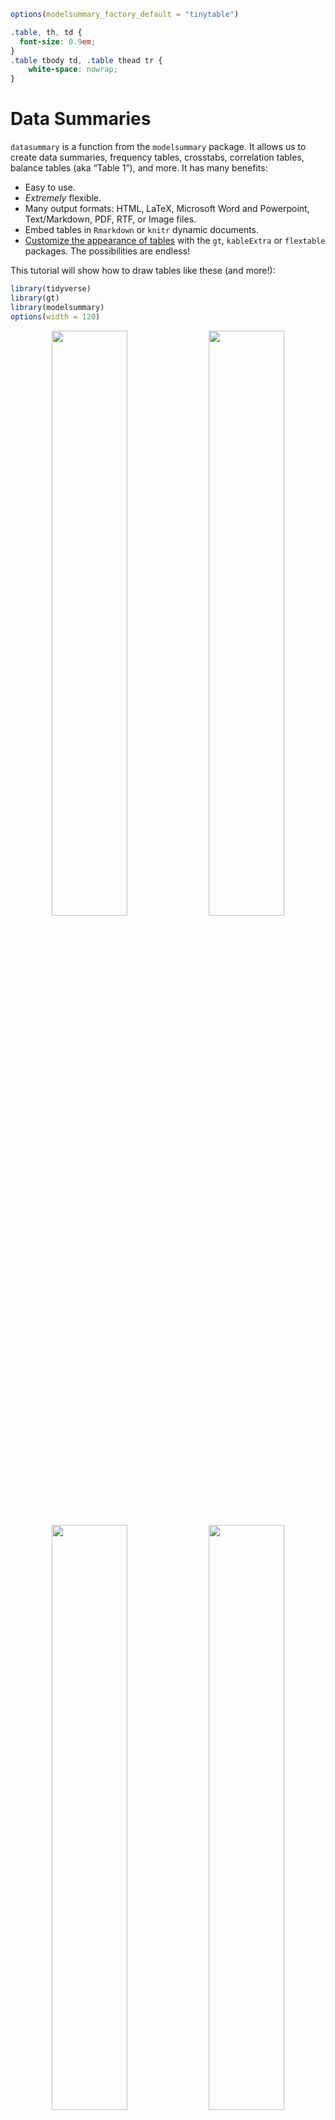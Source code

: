 ```r
options(modelsummary_factory_default = "tinytable")
```
```css
.table, th, td {
  font-size: 0.9em;
} 
.table tbody td, .table thead tr {
    white-space: nowrap;
}
```

# Data Summaries 

`datasummary` is a function from the `modelsummary` package. It allows us to create data summaries, frequency tables, crosstabs, correlation tables, balance tables (aka "Table 1"), and more. It has many benefits:

* Easy to use.
* *Extremely* flexible.
* Many output formats: HTML, LaTeX, Microsoft Word and Powerpoint, Text/Markdown, PDF, RTF, or Image files.
* Embed tables in `Rmarkdown` or `knitr` dynamic documents.
* [Customize the appearance of tables](#customize) with the `gt`, `kableExtra` or `flextable` packages. The possibilities are endless!

This tutorial will show how to draw tables like these (and more!):

```r
library(tidyverse)
library(gt)
library(modelsummary)
options(width = 120)
```

<center>
<img src="https://user-images.githubusercontent.com/987057/86512021-50839480-bdcc-11ea-893c-8c1e7a277895.png" width="49%">
<img src="https://user-images.githubusercontent.com/987057/85771538-045c9400-b6ea-11ea-99af-48363b132f1b.png" width="49%">
<img src="https://user-images.githubusercontent.com/987057/85772292-b1cfa780-b6ea-11ea-8ae1-b95c6ddbf0a9.png" width="49%">
<img src="https://user-images.githubusercontent.com/987057/85774118-8b127080-b6ec-11ea-913d-d0c13066cf6b.png" width="49%">
</center>

## Background

`datasummary` is built around the *fantastic* [`tables` package for `R`.](https://cran.r-project.org/web/packages/tables/index.html) It is a thin "wrapper" which adds convenience functions and arguments; a user-interface consistent with `modelsummary`; cleaner html output; and the ability to export tables to more formats, including [`gt` tables](https://gt.rstudio.com), [`flextable` objects](https://davidgohel.github.io/flextable/), and Microsoft Word documents.

`datasummary` is a general-purpose table-making tool. It allows us to build (nearly) any summary table we want by using [simple 2-sided formulae.](#datasummary) For example, in the expression `x + y ~ mean + sd`, the left-hand side of the formula identifies the variables or statistics to display as rows, and the right-hand side defines the columns. Below, we will see how variables and statistics can be "nested" with the `*` operator to produce tables like the ones above.


```r
library(modelsummary)
library(tidyverse)

cap <- 'Penguin flipper lengths (mm) by location, species, and sex. This table was created using the \\texttt{datasummary} function from the modelsummary package for R.'
src <- 'Data source: Gorman, Williams & Fraser (2014) and  palmerpenguins package by @apreshill and @allison_horst.'
url <- 'https://vincentarelbundock.github.io/Rdatasets/csv/palmerpenguins/penguins.csv'
penguins <- read.csv(url, na.strings = "") %>%
            select(Species = species,
                   Island = island,
                   Sex = sex,
                   `Flipper length (mm)` = flipper_length_mm) %>%
            mutate(Sex = str_to_title(Sex))
datasummary(Factor(Island) * Factor(Species) ~ Factor(Sex) * `Flipper length (mm)` * (Mean + SD) * DropEmpty(), penguins,
           title = cap,
           notes = src)
```

In addition to `datasummary`, the `modelsummary` package includes a "family" of companion functions named `datasummary_*`. These functions facilitate the production of standard, commonly used tables. This family currently includes:

* `datasummary()`: Flexible function to create custom tables using 2-sided formulae.
* `datasummary_balance()`: Group characteristics (e.g., control vs. treatment)
* `datasummary_correlation()`: Table of correlations.
* `datasummary_skim()`: Quick summary of a dataset.
* `datasummary_df()`: Create a table from any dataframe.
* `datasummary_crosstab()`: Cross tabulations of categorical variables.

In the next three sections, we illustrate how to use `datasummary_balance`, `datasummary_correlation`, `datasummary_skim`, and `datasummary_crosstab`. Then, we dive into `datasummary` itself to highlight its ease and flexibility.

## `datasummary_skim`

The first `datasummary` companion function is called `datasummary_skim`. It was *heavily* inspired by one of my favorite data exploration tools for `R`: the [`skimr` package.](https://docs.ropensci.org/skimr) The goal of this function is to give us a quick look at the data.

To illustrate, we download data from the cool new [`palmerpenguins` package](https://github.com/allisonhorst/palmerpenguins) by Alison Presmanes Hill and Allison Horst. These data were collected at the Palmer Station in Antarctica by Gorman, Williams & Fraser (2014), and they include 3 categorical variables and 4 numeric variables.

```r
library(modelsummary)
library(tidyverse)

url <- 'https://vincentarelbundock.github.io/Rdatasets/csv/palmerpenguins/penguins.csv'
penguins <- read.csv(url, na.strings = "")
```

```r
penguins$X <- NULL
```

To summarize the numeric variables in the dataset, we type:

```r
datasummary_skim(penguins)
```

To summarize the categorical variables in the dataset, we type:

```r
datasummary_skim(penguins, type = "categorical")
```

Later in this tutorial, it will become clear that `datasummary_skim` is just a convenience "template" built around `datasummary`, since we can achieve identical results with the latter. For example, to produce a text-only version of the tables above, we can type:

```r
datasummary(All(penguins) ~ Mean + SD + Histogram,
            data = penguins,
            output = 'markdown')
```

```
|                  |    Mean|     SD|  Histogram|
|:-----------------|-------:|------:|----------:|
|bill_length_mm    |   43.92|   5.46|  ▁▅▆▆▆▇▇▂▁|
|bill_depth_mm     |   17.15|   1.97| ▃▄▄▄▇▆▇▅▂▁|
|flipper_length_mm |  200.92|  14.06|  ▂▅▇▄▁▄▄▂▁|
|body_mass_g       | 4201.75| 801.95| ▁▄▇▅▄▄▃▃▂▁|
```

Printing histograms will not work on all computers. If you have issues with this feature, try changing your computer's locale, or try using a different display font.

The `datasummary_skim` function does not currently allow users to summarize continuous and categorical variables together in a single table, but the `datasummary_balance` function described in the next section can do so.

## `datasummary_balance`

The expressions "balance table" or "Table 1" refer to a type of table which is often printed in the opening pages of a scientific peer-reviewed article. Typically, this table includes basic descriptive statistics about different subsets of the study population. For instance, analysts may want to compare the socio-demographic characteristics of members of the "control" and "treatment" groups in a randomized control trial, or the flipper lengths of male and female penguins. In addition, balance tables often include difference in means tests.

To illustrate how to build a balance table using the `datasummary_balance` function, we download data about a job training experiment studies in Lalonde (1986). Then, we clean up the data by renaming and recoding a few variables.

```r
## Download and read data
training <- 'https://vincentarelbundock.github.io/Rdatasets/csv/Ecdat/Treatment.csv'
training <- read.csv(training, na.strings = "")

## Rename and recode variables
training <- training %>%
            mutate(`Earnings Before` = re75 / 1000,
                   `Earnings After` = re78 / 1000,
                   Treatment = ifelse(treat == TRUE, 'Treatment', 'Control'),
                   Married = ifelse(married == TRUE, 'Yes', 'No')) %>%
            select(`Earnings Before`,
                   `Earnings After`,
                   Treatment,
                   Ethnicity = ethn,
                   Age = age,
                   Education = educ,
                   Married)
```

Now, we execute the `datasummary_balance` function. If the `estimatr` package is installed, `datasummary_balance` will calculate the difference in means and test statistics.

```r
caption <- 'Descriptive statistics about participants in a job training experiment. The earnings are displayed in 1000s of USD. This table was created using the "datasummary" function from the "modelsummary" package for R.'
reference <- 'Source: Lalonde (1986) American Economic Review.'

library(modelsummary)
datasummary_balance(~Treatment,
                    data = training,
                    title = caption,
                    notes = reference)
```

```r
caption <- 'Descriptive statistics about participants in a job training experiment. Earnings are displayed in 1000s of USD. This table was created using the datasummary function from the modelsummary package for R.'
reference <- 'Source: Lalonde (1986) American Economic Review.'

library(modelsummary)
library(tinytable)
datasummary_balance(~Treatment,
                    data = training,
                    title = caption,
                    notes = reference)) |>
  style_tt(i = 5, bold = TRUE) |>
  style_tt(i = 1, color = "green") |>
  style_tt(i = 2, color = "orange")
```

Note that if the dataset includes columns called "blocks", "clusters", or "weights", this information will automatically be taken into consideration by `estimatr` when calculating the difference in means and the associated statistics.

Users can also use the `~ 1` formula to indicate that they want to summarize all the data instead of splitting the analysis across subgroups:

```r
datasummary_balance(~ 1, data = training)
```

## `datasummary_correlation`

The `datasummary_correlation` accepts a dataframe or tibble, it identifies all the numeric variables, and calculates the correlation between each of those variables:

```r
datasummary_correlation(mtcars)
```

The values displayed in this table are equivalent to those obtained by calling: `cor(x, use='pairwise.complete.obs')`.

The `datasummary_correlation` function has a `methods` argument. The default value is `"pearson"`, but it also accepts other values like `"spearman"`. In addition, `method` can accept any function which takes a data frame and returns a matrix. For example, we can create a custom function to display information from the `correlation` package. This allows us to include significance stars even if the `stars` argument is not supported by default in `datasummary_correlation()`:

```r
library(correlation)

fun <- function(x) {
  out <- correlation(mtcars) |>
    summary() |>
    format(2) |> 
    as.matrix()
  row.names(out) <- out[, 1]
  out <- out[, 2:ncol(out)]
  return(out)
}

datasummary_correlation(mtcars, method = fun)
```

## `datasummary_crosstab`

A cross tabulation is often useful to explore the association between two categorical variables.

```r
library(modelsummary)
url <- 'https://vincentarelbundock.github.io/Rdatasets/csv/palmerpenguins/penguins.csv'
penguins <- read.csv(url, na.strings = "")

datasummary_crosstab(species ~ sex, data = penguins)
```

You can create multi-level crosstabs by specifying interactions using the `*` operator:

```r
datasummary_crosstab(species ~ sex * island, data = penguins)
```

By default, the cell counts and row percentages are shown for each cell, and both row and column totals are calculated. To show cell percentages or column percentages, or to drop row and column totals, adjust the `statistic` argument. This argument accepts a formula that follows the `datasummary` "language". To understand exactly how it works, you may find it useful to skip to the `datasummary` tutorial in the next section. Example:

```r
datasummary_crosstab(species ~ sex,
                     statistic = 1 ~ Percent("col"),
                     data = penguins)
```


See `?datasummary_crosstab` for more details.

## `datasummary`

`datasummary` tables are specified using a 2-sided formula, divided by a tilde `~`. The left-hand side describes the rows; the right-hand side describes the columns. To illustrate how this works, we will again be using the [`palmerpenguins dataset`](https://allisonhorst.github.io/palmerpenguins/):

To display the `flipper_length_mm` variable as a row and the `mean` as a column, we type:

```r
datasummary(flipper_length_mm ~ Mean,
            data = penguins)
```

To flip rows and columns, we flip the left and right-hand sides of the formula:

```r
datasummary(Mean ~ flipper_length_mm,
            data = penguins)
```

### Custom summary functions

The `Mean` function is a shortcut supplied by `modelsummary`, and it is equivalent to `mean(x,na.rm=TRUE)`. Since the `flipper_length_mm` variable includes missing observation, using the `mean` formula (with default `na.rm=FALSE`) would produce a missing/empty cell:

```r
datasummary(flipper_length_mm ~ mean,
            data = penguins)
```

`modelsummary` supplies these functions: `Mean`, `SD`, `Min`, `Max`, `Median`, `P0`, `P25`, `P50`, `P75`, `P100`, `Histogram`, and a few more (see the package documentation).

Users are also free to create and use their own custom summaries. Any `R` function which takes a vector and produces a single value is acceptable. For example, the `Range` functions return a numerical value, and the `MinMax` returns a string:

```r
Range <- function(x) max(x, na.rm = TRUE) - min(x, na.rm = TRUE)

datasummary(flipper_length_mm ~ Range,
            data = penguins)

MinMax <- function(x) paste0('[', min(x, na.rm = TRUE), ', ', max(x, na.rm = TRUE), ']')

datasummary(flipper_length_mm ~ MinMax,
            data = penguins)
```

### Concatenating with `+`

To include more rows and columns, we use the `+` sign:

```r
datasummary(flipper_length_mm + body_mass_g ~ Mean + SD,
            data = penguins)
```

Sometimes, it can be cumbersome to list all variables separated by `+` signs. The `All()` function is a useful shortcut:

```r
datasummary(All(penguins) ~ Mean + SD,
            data = penguins)
```
By default, `All` selects all numeric variables. This behavior can be changed by modifying the function's arguments. See `?All` for details.

### Nesting with `*`

`datasummary` can nest variables and statistics inside categorical variables using the `*` symbol. When applying the the `*` operator to factor, character, or logical variables, columns or rows will automatically be nested. For instance, if we want to display separate means for each value of the variable `sex`, we use `mean * sex`:

```r
datasummary(flipper_length_mm + body_mass_g ~ mean * sex,
            data = penguins)
```

We can use parentheses to nest several terms inside one another, using a call of this form: `x * (y + z)`. Here is an example with nested columns:

```r
datasummary(body_mass_g ~ sex * (mean + sd),
            data = penguins)
```

Here is an example with nested rows:

```r
datasummary(sex * (body_mass_g + flipper_length_mm) ~ mean + sd,
            data = penguins)
```

The order in which terms enter the formula determines the order in which labels are displayed. For example, this shows `island` above `sex`:

```r
datasummary(flipper_length_mm + body_mass_g ~ mean * island * sex,
            data = penguins)
```

This shows `sex` above `island` values:

```r
datasummary(flipper_length_mm + body_mass_g ~ mean * sex * island,
            data = penguins)
```

By default, `datasummary` omits column headers with a single value/label across all columns, except for the header that sits just above the data. If the header we want to see is not displayed, we may want to reorder the terms of the formula. To show all headers, set `sparse_header=FALSE`:

```r
datasummary(flipper_length_mm + body_mass_g ~ mean * sex * island,
            data = penguins,
            sparse_header = FALSE)
```

When using `sparse_header=FALSE`, it is often useful to insert `Heading() *` in the table formula, in order to rename or omit some of the labels manually. Type `?tables::Heading` for details and examples.

### Renaming with `=`

Personally, I prefer to rename variables and values *before* drawing my tables, using backticks when variable names include whitespace. For example,

```r
tmp <- penguins %>%
       select(`Flipper length (mm)` = flipper_length_mm,
              `Body mass (g)` = body_mass_g)

datasummary(`Flipper length (mm)` + `Body mass (g)` ~ Mean + SD,
            data = tmp)
```

However, thanks to the `tables` package, `datasummary` offers two additional mechanisms to rename. First, we can wrap a term in parentheses and use the equal `=` sign: `(NewName=OldName)`:

```r
datasummary((`Flipper length (mm)` = flipper_length_mm) + (`Body mass (g)` = body_mass_g) ~
            island * ((Avg. = Mean) + (Std.Dev. = SD)),
            data = penguins)
```

Second, we can use the `Heading()` function:

```r
datasummary(Heading("Flipper length (mm)") * flipper_length_mm + Heading("Body mass (g)") * body_mass_g ~ island * (Mean + SD),
            data = penguins)
```

The `Heading` function also has a `nearData` argument which can be useful in cases where some rows are nested but others are not. Compare the last row of these two tables:

```r
datasummary(sex * (flipper_length_mm + bill_length_mm) + Heading("Body mass (g)") * body_mass_g ~ Mean + SD,
            data = penguins)

datasummary(sex * (flipper_length_mm + bill_length_mm) + Heading("Body mass (g)", nearData=FALSE) * body_mass_g ~ Mean + SD,
            data = penguins)
```


### Counts and Percentages

The `tables` package allows `datasummary` to use neat tricks to produce frequency tables:

1. Add a `N` to the right-hand side of the equation.
2. Add `Percent()` to the right-hand side to calculate the percentage of observations in each cell.
3. Add `1` to the left-hand side to include a row with the total number of observations:

```r
datasummary(species * sex + 1 ~ N + Percent(),
            data = penguins)
```

Note that the `Percent()` function accepts a `denom` argument to determine if percentages should be calculated row or column-wise, or if they should take into account all cells.

### Weighted percentages

The `Percent()` pseudo-function also accepts a `fn` argument, which must be a function which accepts two vectors: `x` is the values in the current cell, and `y` is all the values in the whole dataset. The default `fn` is:

```r
datasummary(species * sex + 1 ~ N + Percent(fn = function(x, y) 100 * length(x) / length(y)),
            data = penguins)
```

The code above takes the number of elements in the cell `length(x)` and divides it by the number of total elements `length(y)`.


Now, let's say we want to display percentages weighted by one of the variables of the dataset. This can often be useful with survey weights, for example. Here, we use an arbitrary column of weights called `flipper_length_mm`:

```r
wtpct <- function(x, y) sum(x, na.rm = TRUE) / sum(y, na.rm = TRUE) * 100
datasummary(species * sex + 1 ~ N + flipper_length_mm * Percent(fn = wtpct),
            data = penguins)
```

In each cell we now have the sum of weights in that cell, divided by the total sum of weights in the column.

### Custom percentages

Here is another simple illustration of Percent function mechanism in action, where we combine counts and percentages in a simple nice label:

```r
dat <- mtcars
dat$cyl <- as.factor(dat$cyl)

fn <- function(x, y) {
    out <- sprintf(
        "%s (%.1f%%)",
        length(x),
        length(x) / length(y) * 100)
}
datasummary(
    cyl ~ Percent(fn = fn),
    data = dat)
```

### `Factor`

The `*` nesting operator that we used above works automatically for factor, character, and logical variables. Sometimes, it is convenient to use it with other types of variables, such as binary numeric variables. In that case, we can wrap the variable name inside a call to `Factor()`. This allows us to treat a variable as factor, without having to modify it in the original data. For example, in the `mtcars` data, there is a binary numeric variable call `am`. We nest statistics within categories of `am` by typing:

```r
datasummary(mpg + hp ~ Factor(am) * (mean + sd),
            data = mtcars)
```

### `Arguments`: `na.rm=TRUE`

We can pass any argument to the summary function by including a call to `Arguments()`. For instance, there are missing values in the `flipper_length_mm` variable of the `penguins` dataset. Therefore, the standard `mean` function will produce no result, because its default argument is `na.rm=FALSE`. We can change that by calling:

```r
datasummary(flipper_length_mm ~ mean + mean*Arguments(na.rm=TRUE),
            data = penguins)
```

Notice that there is an empty cell (`NA`) under the normal `mean` function, but that the `mean` call with `Arguments(na.rm=TRUE)` produced a numeric result.

We can pass the same arguments to multiple functions using the parentheses:

```r
datasummary(flipper_length_mm ~ (mean + sd) * Arguments(na.rm=TRUE),
            data = penguins)
```

Note that the shortcut functions that `modelsummary` supplies use `na.rm=TRUE` by default, so we can use them directly without arguments, even when there are missing values:

```r
datasummary(flipper_length_mm ~ Mean + Var + P75 + Range,
            data = penguins)
```

### `Arguments`: Weighted Mean

You can use the `Arguments` mechanism to do various things, such as calculating weighted means:

```r
newdata <- data.frame(
  x = rnorm(20),
  w = rnorm(20),
  y = rnorm(20))

datasummary(x + y ~ weighted.mean * Arguments(w = w),
            data = newdata)
```

Which produces the same results as:

```r
weighted.mean(newdata$x, newdata$w)
weighted.mean(newdata$y, newdata$w)
```

But different results from:

```r
mean(newdata$x)
mean(newdata$y)
```

### Empty cells

Sometimes, if we nest too much and the dataset is not large/diverse enough, we end up with empty cells. In that case, we add `*DropEmpty()` to the formula:

```r
datasummary(island * species * body_mass_g ~ sex * (Mean + SD),
            data = penguins)
datasummary(island * species * body_mass_g ~ sex * (Mean + SD) * DropEmpty(),
            data = penguins)
```

### Logical subsets

Cool stuff is possible with logical subsets:

```r
datasummary((bill_length_mm > 44.5) + (bill_length_mm <= 44.5) ~ Mean * flipper_length_mm,
            data = penguins)
```

See the `tables` package documentation for more details and examples.

## output

All functions in the `datasummary_*` family accept the same `output` argument. Tables can be saved to several file formats:

```r
f <- flipper_length_mm ~ island * (mean + sd)
datasummary(f, data = penguins, output = 'table.html')
datasummary(f, data = penguins, output = 'table.tex')
datasummary(f, data = penguins, output = 'table.docx')
datasummary(f, data = penguins, output = 'table.pptx')
datasummary(f, data = penguins, output = 'table.md')
datasummary(f, data = penguins, output = 'table.rtf')
datasummary(f, data = penguins, output = 'table.jpg')
datasummary(f, data = penguins, output = 'table.png')
```

They can be returned in human-readable data.frames, markdown, html, or LaTeX code to the console:

```r
datasummary(f, data = penguins, output = 'data.frame')
datasummary(f, data = penguins, output = 'markdown')
datasummary(f, data = penguins, output = 'html')
datasummary(f, data = penguins, output = 'latex')
```

`datasummary` can return objects compatible with the `tinytable`, `gt`, `kableExtra`, `flextable`, `huxtable`, and `DT` table creation and customization packages:

```r
datasummary(f, data = penguins, output = 'tinytable')
datasummary(f, data = penguins, output = 'gt')
datasummary(f, data = penguins, output = 'kableExtra')
datasummary(f, data = penguins, output = 'flextable')
datasummary(f, data = penguins, output = 'huxtable')
datasummary(f, data = penguins, output = 'DT')
```

Please note that hierarchical or "nested" column labels are only available for these output formats: kableExtra, gt, html, rtf, and LaTeX. When saving tables to other formats, nested labels will be combined to a "flat" header.

## fmt

The `fmt` argument allows us to set the printing format of numeric values. It accepts a single number representing the number of digits after the period, or a string to be passed to the `sprintf` function. For instance, setting `fmt="%.4f"` will keep 4 digits after the dot (see `?sprintf` for more options):

```r
datasummary(flipper_length_mm ~ Mean + SD,
            fmt = 4,
            data = penguins)
```

We can set the formatting on a term-by-term basis by using the same `Arguments` function that we used to handle missing values in the previous section. The shortcut functions that ship with `modelsummary` (e.g., `Mean`, `SD`, `Median`, `P25`) all include a `fmt` argument:

```r
datasummary(flipper_length_mm ~ Mean * Arguments(fmt = "%.4f") + SD * Arguments(fmt = "%.1f"),
            data = penguins)
```

Note that the `N()` function is supplied by the upstream `tables` package, and does not have a `fmt` argument. Fortunately, it is easy to override the built-in function to use custom formatting:


```r
tmp <- data.frame(X = sample(letters[1:3], 1e6, replace = TRUE))
N <- \(x) format(length(x), big.mark = ",")
datasummary(X ~ N, data = tmp)
```

## title, notes

`datasummary` includes the same `title` and `notes` arguments as in `modelsummary`:

```r
datasummary(All(penguins) ~ Mean + SD,
            data = penguins,
            title = 'Statistics about the famous Palmer Penguins.',
            notes = c('A note at the bottom of the table.'))
```

## align

We can align columns using the `align` argument. `align` should be a string of length equal to the number of columns, and which includes only the letters "l",
"c", or "r":

```r
datasummary(flipper_length_mm + bill_length_mm ~ Mean + SD + Range,
            data = penguins,
            align = 'lrcl')
```

## add_rows

```r
new_rows <- data.frame('Does',
                       2,
                       'plus',
                       2,
                       'equals',
                       5,
                       '?')
datasummary(flipper_length_mm + body_mass_g ~ species * (Mean + SD),
            data = penguins,
            add_rows = new_rows)
```

## add_columns

```r
new_cols <- data.frame('New Stat' = runif(2))
datasummary(flipper_length_mm + body_mass_g ~ species * (Mean + SD),
            data = penguins,
            add_columns = new_cols)
```

## Histograms

The `datasummary` family of functions allow users to display in-line spark-style histograms to describe the distribution of the variables. For example, the `datasummary_skim` produces such a histogram:

```r
tmp <- mtcars[, c("mpg", "hp")]
datasummary_skim(tmp)
```

Each of the histograms in the table above is actually an SVG image, produced by the `kableExtra` package. For this reason, the histogram will *not* appear when users use a different output backend, such as `gt`, `flextable`, or `huxtable`.

The `datasummary` function is incredibly flexible, but it does not include a histogram option by default. Here is a simple example of how one can customize the output of `datasummary`. We proceed in 4 steps:

1. Normalize the variables and store them in a list 
2. Create the table with `datasummary`, making sure to include 2 "empty" columns. In the example, we use a simple function called `emptycol` to fill those columns with empty strings.
3. Add the histograms or boxplots using functions from the `kableExtra` package.

```r
tmp <- mtcars[, c("mpg", "hp")]

## create a list with individual variables
## remove missing and rescale
tmp_list <- lapply(tmp, na.omit)
tmp_list <- lapply(tmp_list, scale)

## create a table with `datasummary`
## add a histogram with column_spec and spec_hist
## add a boxplot with colun_spec and spec_box
emptycol = function(x) " "
datasummary(mpg + hp ~ Mean + SD + Heading("Boxplot") * emptycol + Heading("Histogram") * emptycol,
    output = "kableExtra",
    data = tmp) %>%
    kableExtra::column_spec(column = 4, image = spec_boxplot(tmp_list)) %>%
    kableExtra::column_spec(column = 5, image = spec_hist(tmp_list))
```

If you want a simpler solution, you can try the `Histogram` function which works in `datasummary` automatically and comes bundled with `modelsummary`. The downside of this function is that it uses Unicode characters to create the histogram. This kind of histogram may not display well with certain typefaces or on some operating systems (Windows!).

```r
datasummary(mpg + hp ~ Mean + SD + Histogram, data = tmp)
```

## Missing values

At least 3 distinct issues can arise related to missing values.

### Functions and `na.rm`

An empty cell can appear in the table when a statistical function returns `NA` instead of a numeric value. In those cases, you should:

1. Make sure that your statistical function (e.g., `mean` or `sd`) uses `na.rm=TRUE` by default
2. Use the `Arguments` strategy to set `na.rm=TRUE` (see the `Arguments` section of this vignette).
3. Use a convenience function supplied by `modelsummary`, where `na.rm` is `TRUE` by default: `Mean`, `SD`, `P25`, etc.

### Empty crosstab cells

An empty cell can appear in the table when a crosstab is deeply nested, and there are no observations for a given combination of covariates. In those cases, you can use the `* DropEmpty` pseudo-function. See the "Empty cells" section of this vignette for examples.

### Factors

By default, the `factor` function in `R` does *not* assign a distinct factor level to missing values: the `factor` function's `exclude` argument is set to `NA` by default. To ensure that `NA`s appear in your table, make sure you set `exclude=NULL` when you create the factor.

Internally, the `datasummary_balance` and `datasummary_crosstab` functions convert logical and character variables to factor with the `exclude=NULL` argument. This means that `NA`s will appear in the table as distinct rows/columns. If you do *not* want `NA`s to appear in your table, convert them to factors yourself ahead of time. For example:

```r
mycars <- mtcars[, c("cyl", "mpg", "hp", "vs")]
mycars$cyl[c(1, 3, 6, 8)] <- NA
mycars$cyl_nona <- factor(mycars$cyl)
mycars$cyl_na <- factor(mycars$cyl, exclude = NULL)

datasummary_crosstab(cyl_nona ~ vs, data = mycars)
datasummary_crosstab(cyl_na ~ vs, data = mycars)
```

## Appearance

In the [Appearance Vignette](https://modelsummary.com/articles/appearance.html) we saw how to customize the tables produced by the `modelsummary` function. The same customization possibilities are also available for all functions in the `datasummary_*` family of functions. Indeed, we can customize the tables produced by `datasummary` using the functions provided by `tinytable`, `gt`, `kableExtra`, `flextable`, `huxtable`, and `DT`. For instance, to customize tables using `tinytable`, we can do:


```r
penguins$sex <- str_to_title(penguins$sex)
```

```r
library(tinytable)

datasummary(All(penguins) ~ sex * (Mean + SD), data = penguins) |>
  style_tt(i = 3, background = 'cyan', color = 'red')
```

To customize a table using the `gt` package, we can:

```r
library(gt)

adelie <- function(x) web_image('https://user-images.githubusercontent.com/987057/85402702-20b1d280-b52a-11ea-9950-f3a03133fd45.png', height = 100)
gentoo <- function(x) web_image('https://user-images.githubusercontent.com/987057/85402718-27404a00-b52a-11ea-9ad3-dd7562f6438d.png', height = 100)
chinstrap <- function(x) web_image('https://user-images.githubusercontent.com/987057/85402708-23acc300-b52a-11ea-9a77-de360a0d1f7d.png', height = 100)

cap <- 'Flipper lengths (mm) of the famous penguins of Palmer Station, Antarctica.'
f <- (`Species` = species) ~ (` ` = flipper_length_mm) * (`Distribution` = Histogram) + flipper_length_mm * sex * ((`Avg.` = Mean)*Arguments(fmt='%.0f') + (`Std. Dev.` = SD)*Arguments(fmt='%.1f'))
datasummary(f,
            data = penguins,
            output = 'gt',
            title = cap,
            notes = 'Artwork by @allison_horst',
            sparse_header = TRUE) %>%
    text_transform(locations = cells_body(columns = 1, rows = 1), fn = adelie) %>%
    text_transform(locations = cells_body(columns = 1, rows = 2), fn = chinstrap) %>%
    text_transform(locations = cells_body(columns = 1, rows = 3), fn = gentoo) %>%
    tab_style(style = list(cell_text(color = "#FF6700", size = 'x-large')), locations = cells_body(rows = 1)) %>%
    tab_style(style = list(cell_text(color = "#CD51D1", size = 'x-large')), locations = cells_body(rows = 2)) %>%
    tab_style(style = list(cell_text(color = "#007377", size = 'x-large')), locations = cells_body(rows = 3)) %>%
    tab_options(table_body.hlines.width = 0, table.border.top.width = 0, table.border.bottom.width = 0) %>%
    cols_align('center', columns = 3:6)
```
